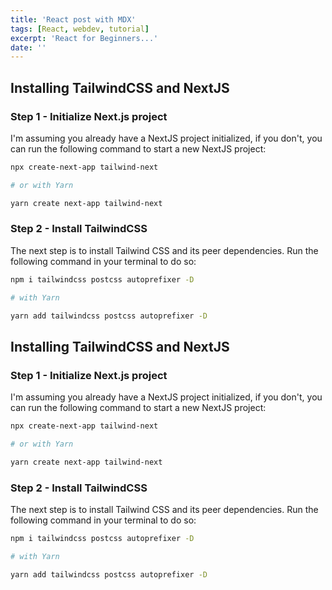 ```yaml
---
title: 'React post with MDX'
tags: [React, webdev, tutorial]
excerpt: 'React for Beginners...'
date: ''
---
```


## Installing TailwindCSS and NextJS

### Step 1 - Initialize Next.js project

I'm assuming you already have a NextJS project initialized, if you don't, you can run the following command to start a new NextJS project:

```bash
npx create-next-app tailwind-next

# or with Yarn

yarn create next-app tailwind-next
```

### Step 2 - Install TailwindCSS

The next step is to install Tailwind CSS and its peer dependencies. Run the following command in your terminal to do so:

```bash
npm i tailwindcss postcss autoprefixer -D

# with Yarn

yarn add tailwindcss postcss autoprefixer -D

```

## Installing TailwindCSS and NextJS

### Step 1 - Initialize Next.js project

I'm assuming you already have a NextJS project initialized, if you don't, you can run the following command to start a new NextJS project:

```bash
npx create-next-app tailwind-next

# or with Yarn

yarn create next-app tailwind-next
```

### Step 2 - Install TailwindCSS

The next step is to install Tailwind CSS and its peer dependencies. Run the following command in your terminal to do so:

```bash
npm i tailwindcss postcss autoprefixer -D

# with Yarn

yarn add tailwindcss postcss autoprefixer -D

```
